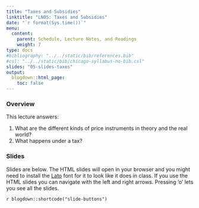 ```yaml
---
title: "Taxes and Subsidies"
linktitle: "LN05: Taxes and Subsidies"
date: "`r format(Sys.time())`"
menu:
  content:
    parent: Schedule, Lecture Notes, and Readings
    weight: 7
type: docs
#bibliography: "../../static/bib/references.bib"
#csl: "../../static/bib/chicago-syllabus-no-bib.csl"
slides: "05-slides-taxes"
output:
  blogdown::html_page:
    toc: false
---
```


### Overview

This lecture answers:

1. What are the different kinds of price instruments in theory and the real world?
2. What happens under a tax?

### Slides

Slides are below. 
The HTML slides will open in your browser and you might need to install the [Lato](https://fonts.google.com/specimen/Lato) font for it to look like it does in class.
If you use the HTML slides you can navigate with the left and right arrows.
Pressing 'o' lets you see all the slides.

`r blogdown::shortcode("slide-buttons")`

